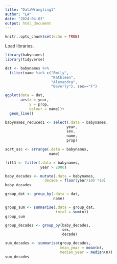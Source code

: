 ```yaml
---
title: "DataWrangling1"
author: "LA"
date: "2024-04-03"
output: html_document
---
```


```r
knitr::opts_chunk$set(echo = TRUE)
```

Load libraries.
```r
library(babynames)
library(tidyverse)
```
```r
dat <- babynames %>% 
  filter(name %in% c("Emily",
                     "Kathleen",
                     "Alexandra",
                     "Beverly"), sex=="F")

ggplot(data = dat,
       aes(x = year,
           y = prop, 
           colour = name))+
  geom_line()  
```
```r
babynames_reduced1 <- select(.data = babynames,
                            year, 
                            sex, 
                            name, 
                            prop)

```

```r
sort_asc <- arrange(.data = babynames,
                    name)
```

```r
filt1 <- filter(.data = babynames, 
                year > 2000)
```

```r
baby_decades <- mutate(.data = babynames,
                  decade = floor(year/10) *10)
baby_decades
```

```r
group_dat <- group_by(.data = dat,
                      name) 

group_sum <- summarise(.data = group_dat, 
                       total = sum(n)) 
group_sum
```

```r
group_decades <- group_by(baby_decades, 
                          sex, 
                          decade)

sum_decades <- summarise(group_decades,
                         mean_year = mean(n),
                         median_year = median(n))
sum_decades
```






